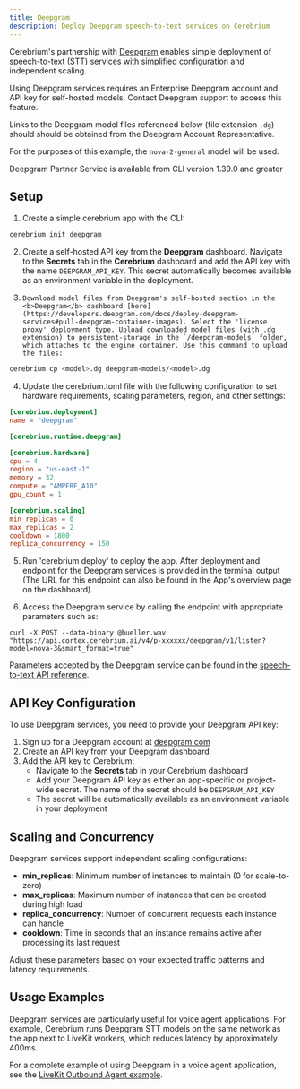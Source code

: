 ```yaml
---
title: Deepgram
description: Deploy Deepgram speech-to-text services on Cerebrium
---
```


Cerebrium's partnership with [Deepgram](https://www.deepgram.com/) enables simple deployment of speech-to-text (STT) services with simplified configuration and independent scaling.

<Note>
Using Deepgram services requires an Enterprise Deepgram account and API key for self-hosted models. Contact Deepgram support to access this feature.

Links to the Deepgram model files referenced below (file extension `.dg`) should should be obtained from the Deepgram Account Representative.

For the purposes of this example, the `nova-2-general` model will be used.

</Note>
<Note>
  Deepgram Partner Service is available from CLI version 1.39.0 and greater
</Note>

## Setup

1. Create a simple cerebrium app with the CLI:

```bash
cerebrium init deepgram
```

2. Create a self-hosted API key from the <b>Deepgram</b> dashboard. Navigate to the **Secrets** tab in the <b>Cerebrium</b> dashboard and add the API key with the name `DEEPGRAM_API_KEY`. This secret automatically becomes available as an environment variable in the deployment.

3. ```
   Download model files from Deepgram's self-hosted section in the <b>Deepgram</b> dashboard [here](https://developers.deepgram.com/docs/deploy-deepgram-services#pull-deepgram-container-images). Select the 'license proxy' deployment type. Upload downloaded model files (with .dg extension) to persistent-storage in the `/deepgram-models` folder, which attaches to the engine container. Use this command to upload the files:
   ```

```bash
cerebrium cp <model>.dg deepgram-models/<model>.dg
```

4. Update the cerebrium.toml file with the following configuration to set hardware requirements, scaling parameters, region, and other settings:

```toml
[cerebrium.deployment]
name = "deepgram"

[cerebrium.runtime.deepgram]

[cerebrium.hardware]
cpu = 4
region = "us-east-1"
memory = 32
compute = "AMPERE_A10"
gpu_count = 1

[cerebrium.scaling]
min_replicas = 0
max_replicas = 2
cooldown = 1800
replica_concurrency = 150
```

5. Run 'cerebrium deploy' to deploy the app. After deployment and endpoint for the Deepgram services is provided in the terminal output (The URL for this endpoint can also be found in the App's overview page on the dashboard).

6. Access the Deepgram service by calling the endpoint with appropriate parameters such as:

```curl
curl -X POST --data-binary @bueller.wav "https://api.cortex.cerebrium.ai/v4/p-xxxxxx/deepgram/v1/listen?model=nova-3&smart_format=true"
```

Parameters accepted by the Deepgram service can be found in the [speech-to-text API reference](https://developers.deepgram.com/reference/speech-to-text-api/listen-streaming).

## API Key Configuration

To use Deepgram services, you need to provide your Deepgram API key:

1. Sign up for a Deepgram account at [deepgram.com](https://www.deepgram.com/)
2. Create an API key from your Deepgram dashboard
3. Add the API key to Cerebrium:
   - Navigate to the **Secrets** tab in your Cerebrium dashboard
   - Add your Deepgram API key as either an app-specific or project-wide secret. The name of the secret should be `DEEPGRAM_API_KEY`
   - The secret will be automatically available as an environment variable in your deployment

## Scaling and Concurrency

Deepgram services support independent scaling configurations:

- **min_replicas**: Minimum number of instances to maintain (0 for scale-to-zero)
- **max_replicas**: Maximum number of instances that can be created during high load
- **replica_concurrency**: Number of concurrent requests each instance can handle
- **cooldown**: Time in seconds that an instance remains active after processing its last request

Adjust these parameters based on your expected traffic patterns and latency requirements.

## Usage Examples

Deepgram services are particularly useful for voice agent applications. For example, Cerebrium runs Deepgram STT models on the same network as the app next to LiveKit workers, which reduces latency by approximately 400ms.

For a complete example of using Deepgram in a voice agent application, see the [LiveKit Outbound Agent example](/v4/examples/livekit-outbound-agent).

